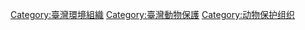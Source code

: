 [[Category:臺灣環境組織|Category:臺灣環境組織]]
[[Category:臺灣動物保護|Category:臺灣動物保護]]
[[Category:动物保护组织|Category:动物保护组织]]